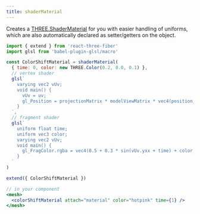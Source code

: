 ```yaml
---
title: shaderMaterial
---
```


Creates a [THREE.ShaderMaterial](https://threejs.org/docs/?q=ShaderMaterial#api/en/materials/ShaderMaterial) for you with easier handling of uniforms, which are also automatically declared as setter/getters on the object.

```jsx
import { extend } from 'react-three-fiber'
import glsl from 'babel-plugin-glsl/macro'

const ColorShiftMaterial = shaderMaterial(
  { time: 0, color: new THREE.Color(0.2, 0.0, 0.1) },
  // vertex shader
  glsl`
    varying vec2 vUv;
    void main() {
      vUv = uv;
      gl_Position = projectionMatrix * modelViewMatrix * vec4(position, 1.0);
    }
  `,
  // fragment shader
  glsl`
    uniform float time;
    uniform vec3 color;
    varying vec2 vUv;
    void main() {
      gl_FragColor.rgba = vec4(0.5 + 0.3 * sin(vUv.yxx + time) + color, 1.0);
    }
  `
)

extend({ ColorShiftMaterial })

// in your component
<mesh>
  <colorShiftMaterial attach="material" color="hotpink" time={1} />
</mesh>
```

<StoryBook lib="drei" id="shaders-shadermaterial--shader-material-story" />
